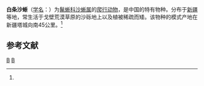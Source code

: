 {{Speciesbox
| genus = Phrynocephalus
| species = albolineatus
| authority = (Zhao, 1979)<ref name='id4408'>{{cite web| url =http://www.bioinfo.cn/db05/BjdwSpecies.php?action=view&id=4408| title =白条沙蜥| work =《中国动物物种编目数据库》| publisher =中国科学院微生物研究所| author =中国科学院动物研究所| accessdate =2009-04-11| deadurl =yes| archiveurl =https://web.archive.org/web/20160305061101/http://www.bioinfo.cn/db05/BjdwSpecies.php?action=view&id=4408| archivedate =2016-03-05}}</ref>
}}

'''白条沙蜥'''（[[学名|学名]]：{{lang|la|''Phrynocephalus albolineatus''}}）为[[鬣蜥科|鬣蜥科]][[沙蜥属|沙蜥属]]的[[爬行动物|爬行动物]]，是中国的特有物种。分布于[[新疆|新疆]]等地，常生活于戈壁荒漠草原的沙砾地上以及植被稀疏而矮。该物种的模式产地在新疆塔城向南45公里。<ref name='id4408'/>

== 参考文献 ==
{{reflist}}

{{Taxonbar|from=Q6456527}}

[[Category:沙蜥属|B]]
[[Category:1979年描述的动物|B]]


{{蜥蜴小作品}}